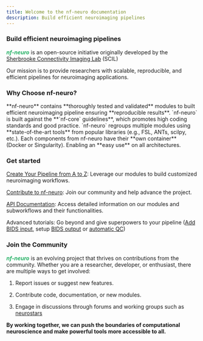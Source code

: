 ```yaml
---
title: Welcome to the nf-neuro documentation
description: Build efficient neuroimaging pipelines
---
```



### Build efficient neuroimaging pipelines

<b><i style="color:#24b064ff">nf-neuro</i></b> is an open-source initiative originally developed by the [Sherbrooke Connectivity Imaging Lab](https://scil.usherbrooke.ca/) (SCIL) 

Our mission is to provide researchers with scalable, reproducible, and efficient pipelines for neuroimaging applications.

### Why Choose nf-neuro?

<CardGrid stagger>
	<Card title="Reproducibility" icon="rocket">
		**nf-neuro** contains **thoroughly tested and validated** modules to built
		efficient neuroimaging pipeline ensuring **reproducible results**.
	</Card>
	<Card title="Development guidelines" icon="document">
		`nf-neuro` is built against the **`nf-core` guidelines**, which promotes
    high coding standards and good practice.
	</Card>
  <Card title="State-of-the-art neuroimaging tools" icon="seti:powershell">
    `nf-neuro` regroups multiple modules using **state-of-the-art tools** from
    popular libraries (e.g., FSL, ANTs, scilpy, etc.).
  </Card>
	<Card title="Portability" icon="cloud-download">
		Each components from nf-neuro have their **own container** (Docker or Singularity).
    Enabling an **easy use** on all architectures. 
	</Card>
</CardGrid>

### Get started

[Create Your Pipeline from A to Z](/nf-neuro/pipeline/1-setup): Leverage our modules to build customized neuroimaging workflows.

[Contribute to nf-neuro](/nf-neuro/contribute/setup): Join our community and help advance the project.

[API Documentation](/nf-neuro/api/categories): Access detailed information on our modules and subworkflows and their functionalities.

Advanced tutorials: Go beyond and give superpowers to your pipeline ([Add BIDS input](/nf-neuro/advanced-tutorials/1-bidsinput), setup [BIDS output](/nf-neuro/advanced-tutorials/2-bidsoutput) or [automatic QC](/nf-neuro/advanced-tutorials/3-multiqc))

### Join the Community

 <b><i style="color:#24b064ff">nf-neuro</i></b> is an evolving project that thrives on contributions from the community. Whether you are a researcher, developer, or enthusiast, there are multiple ways to get involved:

<Steps>

1. Report issues or suggest new features.

2. Contribute code, documentation, or new modules.

3. Engage in discussions through forums and working groups such as [neurostars](http://neurostars.org/)

</Steps>

**By working together, we can push the boundaries of computational neuroscience and make powerful tools more accessible to all.**